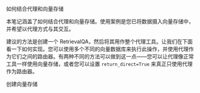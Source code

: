 如何结合代理和向量存储

本笔记涵盖了如何结合代理和向量存储。使用案例是您已将数据摄入向量存储中，并希望以代理方式与其交互。

建议的方法是创建一个 RetrievalQA，然后将其用作整个代理工具。让我们在下面看一下如何实现。您可以使用多个不同的向量数据库来执行此操作，并使用代理作为它们之间的路由器。有两种不同的方法可以做到这一点——您可以让代理像正常工具一样使用向量存储，或者您可以设置 `return_direct=True` 来真正只使用代理作为路由器。

创建向量存储